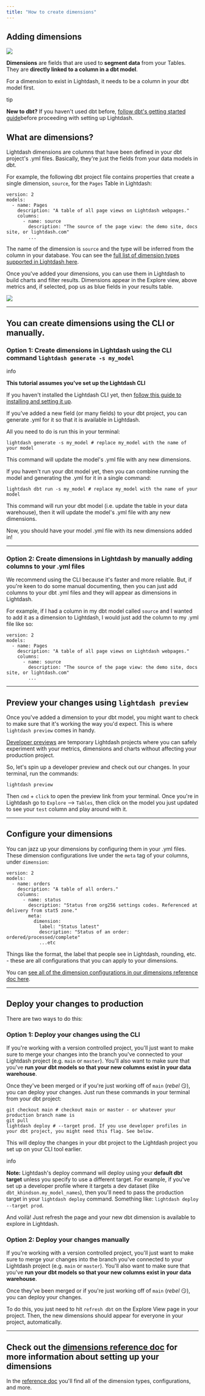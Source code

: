 ```yaml
---
title: "How to create dimensions"
---
```

## Adding dimensions

![](/images/get-started/develop-in-lightdash/add-new-dimension-overview-7fa2a445ca09abdc6f253720f0e430bf.png)

**Dimensions** are fields that are used to **segment data** from your Tables. They are **directly linked to a column in a dbt model**.

For a dimension to exist in Lightdash, it needs to be a column in your dbt model first.

tip

**New to dbt?** If you haven't used dbt before, [follow dbt's getting started guide](https://docs.getdbt.com/tutorial/setting-up)before proceeding with setting up Lightdash.

## What are dimensions?[](#what-are-dimensions "Direct link to What are dimensions?")

Lightdash dimensions are columns that have been defined in your dbt project's .yml files. Basically, they're just the fields from your data models in dbt.

For example, the following dbt project file contains properties that create a single dimension, `source`, for the `Pages` Table in Lightdash:

```
version: 2
models:
  - name: Pages
    description: "A table of all page views on Lightdash webpages."
    columns:
      - name: source
        description: "The source of the page view: the demo site, docs site, or lightdash.com"
        ...

```

The name of the dimension is `source` and the type will be inferred from the column in your database. You can see the [full list of dimension types supported in Lightdash here](/references/dimensions#dimension-types).

Once you've added your dimensions, you can use them in Lightdash to build charts and filter results. Dimensions appear in the Explore view, above metrics and, if selected, pop us as blue fields in your results table.

![](/images/get-started/develop-in-lightdash/dimensions-in-the-explore-view-6514c031e3e0c904971d9ab8df5ea91d.jpg)

---

## You can create dimensions using the CLI or manually.[](#you-can-create-dimensions-using-the-cli-or-manually "Direct link to You can create dimensions using the CLI or manually.")

### Option 1: Create dimensions in Lightdash using the CLI command `lightdash generate -s my_model`[](#option-1-create-dimensions-in-lightdash-using-the-cli-command-lightdash-generate--s-my%5Fmodel "Direct link to option-1-create-dimensions-in-lightdash-using-the-cli-command-lightdash-generate--s-my_model")

info

**This tutorial assumes you've set up the Lightdash CLI**

If you haven't installed the Lightdash CLI yet, then [follow this guide to installing and setting it up](/guides/cli/how-to-install-the-lightdash-cli).

If you've added a new field (or many fields) to your dbt project, you can generate .yml for it so that it is available in Lightdash.

All you need to do is run this in your terminal:

```
lightdash generate -s my_model # replace my_model with the name of your model

```

This command will update the model's .yml file with any new dimensions.

If you haven't run your dbt model yet, then you can combine running the model and generating the .yml for it in a single command:

```
lightdash dbt run -s my_model # replace my_model with the name of your model

```

This command will run your dbt model (i.e. update the table in your data warehouse), then it will update the model's .yml file with any new dimensions.

Now, you should have your model .yml file with its new dimensions added in!

---

### Option 2: Create dimensions in Lightdash by manually adding columns to your .yml files[](#option-2-create-dimensions-in-lightdash-by-manually-adding-columns-to-your-yml-files "Direct link to Option 2: Create dimensions in Lightdash by manually adding columns to your .yml files")

We recommend using the CLI because it's faster and more reliable. But, if you're keen to do some manual documenting, then you can just add columns to your dbt .yml files and they will appear as dimensions in Lightdash.

For example, if I had a column in my dbt model called `source` and I wanted to add it as a dimension to Lightdash, I would just add the column to my .yml file like so:

```
version: 2
models:
  - name: Pages
    description: "A table of all page views on Lightdash webpages."
    columns:
      - name: source
        description: "The source of the page view: the demo site, docs site, or lightdash.com"
        ...

```

---

## Preview your changes using `lightdash preview`[](#preview-your-changes-using-lightdash-preview "Direct link to preview-your-changes-using-lightdash-preview")

Once you've added a dimension to your dbt model, you might want to check to make sure that it's working the way you'd expect. This is where `lightdash preview` comes in handy.

[Developer previews](/guides/cli/how-to-use-lightdash-preview) are temporary Lightdash projects where you can safely experiment with your metrics, dimensions and charts without affecting your production project.

So, let's spin up a developer preview and check out our changes. In your terminal, run the commands:

```
lightdash preview

```

Then `cmd` \+ `click` to open the preview link from your terminal. Once you're in Lightdash go to `Explore` \--> `Tables`, then click on the model you just updated to see your `test` column and play around with it.

---

## Configure your dimensions[](#configure-your-dimensions "Direct link to Configure your dimensions")

You can jazz up your dimensions by configuring them in your .yml files. These dimension configurations live under the `meta` tag of your columns, under `dimension`:

```
version: 2
models:
  - name: orders
    description: "A table of all orders."
    columns:
      - name: status
        description: "Status from org256 settings codes. Referenced at delivery from stat5 zone."
        meta:
          dimension:
            label: "Status latest"
            description: "Status of an order: ordered/processed/complete"
            ...etc

```

Things like the format, the label that people see in Lightdash, rounding, etc. - these are all configurations that you can apply to your dimensions.

You can [see all of the dimension configurations in our dimensions reference doc here](/references/dimensions#dimension-configuration).

---

## Deploy your changes to production[](#deploy-your-changes-to-production "Direct link to Deploy your changes to production")

There are two ways to do this:

### Option 1: Deploy your changes using the CLI[](#option-1-deploy-your-changes-using-the-cli "Direct link to Option 1: Deploy your changes using the CLI")

If you're working with a version controlled project, you'll just want to make sure to merge your changes into the branch you've connected to your Lightdash project (e.g. `main` or `master`). You'll also want to make sure that you've **run your dbt models so that your new columns exist in your data warehouse**.

Once they've been merged or if you're just working off of `main` (_rebel_ 😏), you can deploy your changes. Just run these commands in your terminal from your dbt project:

```
git checkout main # checkout main or master - or whatever your production branch name is
git pull
lightdash deploy # --target prod. If you use developer profiles in your dbt project, you might need this flag. See below.

```

This will deploy the changes in your dbt project to the Lightdash project you set up on your CLI tool earlier.

info

**Note:** Lightdash's deploy command will deploy using your **default dbt target** unless you specify to use a different target. For example, if you've set up a developer profile where it targets a dev dataset (like `dbt_khindson.my_model_names`), then you'll need to pass the production target in your `lightdash deploy` command. Something like: `lightdash deploy --target prod`.

And voilà! Just refresh the page and your new dbt dimension is available to explore in Lightdash.

### Option 2: Deploy your changes manually[](#option-2-deploy-your-changes-manually "Direct link to Option 2: Deploy your changes manually")

If you're working with a version controlled project, you'll just want to make sure to merge your changes into the branch you've connected to your Lightdash project (e.g. `main` or `master`). You'll also want to make sure that you've **run your dbt models so that your new columns exist in your data warehouse**.

Once they've been merged or if you're just working off of `main` (_rebel_ 😏), you can deploy your changes.

To do this, you just need to hit `refresh dbt` on the Explore View page in your project. Then, the new dimensions should appear for everyone in your project, automatically.

---

## Check out the [dimensions reference doc](/references/dimensions) for more information about setting up your dimensions[](#check-out-the-dimensions-reference-doc-for-more-information-about-setting-up-your-dimensions "Direct link to check-out-the-dimensions-reference-doc-for-more-information-about-setting-up-your-dimensions")

In the [reference doc](/references/dimensions) you'll find all of the dimension types, configurations, and more.